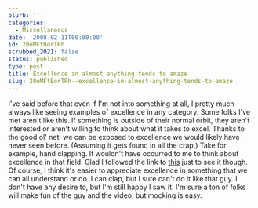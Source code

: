 ```yaml
---
blurb: ''
categories:
  - Miscellaneous
date: '2008-02-11T00:00:00'
id: 20eMFtBorTRh
scrubbed_2021: false
status: published
type: post
title: Excellence in almost anything tends to amaze
slug: 20eMFtBorTRh--excellence-in-almost-anything-tends-to-amaze
---
```


I've said before that even if I'm not into something at all, I
pretty much always like seeing examples of excellence in any
category. Some folks I've met aren't like this. If something is
outside of their normal orbit, they aren't interested or aren't
willing to think about what it takes to excel. Thanks to the good
ol' net, we can be exposed to excellence we would likely have never
seen before. (Assuming it gets found in all the crap.) Take for
example, hand clapping. It wouldn't have occurred to me to think
about excellence in that field. Glad I followed the link to
[this](http://www.youtube.com/watch?v=PNXElmEUIJo) just to see it
though. Of course, I think it's easier to appreciate excellence in
something that we can all understand or do. I can clap, but I sure
can't do it like that guy. I don't have any desire to, but I'm
still happy I saw it. I'm sure a ton of folks will make fun of the
guy and the video, but mocking is easy.
